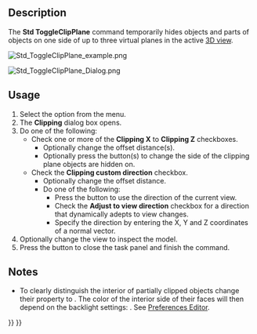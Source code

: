 <languages/>
<translate>

<!--T:26-->
{{Docnav
|[[Std_AxisCross|AxisCross]]
|[[Part_SectionCut|Part SectionCut]]
|[[Std_View_Menu|Std View Menu]]
|IconL=Std_AxisCross.svg
|IconR=Part_SectionCut.svg
|IconC=Freecad.svg
}}

<!--T:2-->
{{GuiCommand
|Name=Std ToggleClipPlane
|MenuLocation=View → Clipping plane
|Workbenches=All
|SeeAlso=[[Part_SectionCut|Part SectionCut]]
}}

==Description== <!--T:22-->

<!--T:3-->
The '''Std ToggleClipPlane''' command temporarily hides objects and parts of objects on one side of up to three virtual planes in the active [[3D_view|3D view]].

</translate>
[[Image:Std_ToggleClipPlane_example.png]]
<translate>
<!--T:27-->
{{Caption|A clipped hollow object}}

</translate>
[[Image:Std_ToggleClipPlane_Dialog.png]]
<translate>
<!--T:28-->
{{Caption|The Clipping dialog box}}

==Usage== <!--T:23-->

<!--T:24-->
# Select the {{MenuCommand|View → [[Image:Std_ToggleClipPlane.svg|16px]] Clipping plane}} option from the menu.
# The '''Clipping''' dialog box opens.
# Do one of the following:
#* Check one or more of the '''Clipping X''' to '''Clipping Z''' checkboxes.
#** Optionally change the offset distance(s).
#** Optionally press the {{Button|Flip}} button(s) to change the side of the clipping plane objects are hidden on.
#* Check the '''Clipping custom direction''' checkbox.
#** Optionally change the offset distance.
#** Do one of the following:
#*** Press the {{Button|View}} button to use the direction of the current view.
#*** Check the '''Adjust to view direction''' checkbox for a direction that dynamically adepts to view changes.
#*** Specify the direction by entering the X, Y and Z coordinates of a normal vector.
# Optionally change the view to inspect the model.
# Press the {{Button|Close}} button to close the task panel and finish the command.

==Notes== <!--T:29-->

<!--T:30-->
* To clearly distinguish the interior of partially clipped objects change their {{PropertyView|Lighting}} property to {{Value|One side}}. The color of the interior side of their faces will then depend on the backlight settings: {{MenuCommand|Edit → Preferences... → Display → 3D View → Backlight color - Intensity}}. See [[Preferences_Editor#3D_View|Preferences Editor]].


<!--T:31-->
{{Docnav
|[[Std_AxisCross|AxisCross]]
|[[Part_SectionCut|Part SectionCut]]
|[[Std_View_Menu|Std View Menu]]
|IconL=Std_AxisCross.svg
|IconR=Part_SectionCut.svg
|IconC=Freecad.svg
}}

</translate>
{{Std_Base_navi{{#translation:}}}}
{{Userdocnavi{{#translation:}}}}